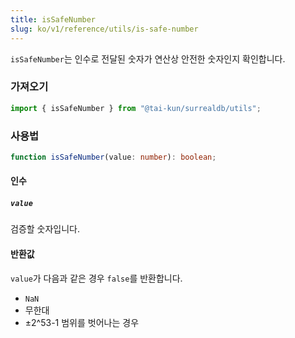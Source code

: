 ```yaml
---
title: isSafeNumber
slug: ko/v1/reference/utils/is-safe-number
---
```


`isSafeNumber`는 인수로 전달된 숫자가 연산상 안전한 숫자인지 확인합니다.

### 가져오기

```ts
import { isSafeNumber } from "@tai-kun/surrealdb/utils";
```

### 사용법

```ts
function isSafeNumber(value: number): boolean;
```

#### 인수

##### `value`

검증할 숫자입니다.

#### 반환값

`value`가 다음과 같은 경우 `false`를 반환합니다.

- `NaN`
- 무한대
- ±2^53-1 범위를 벗어나는 경우
